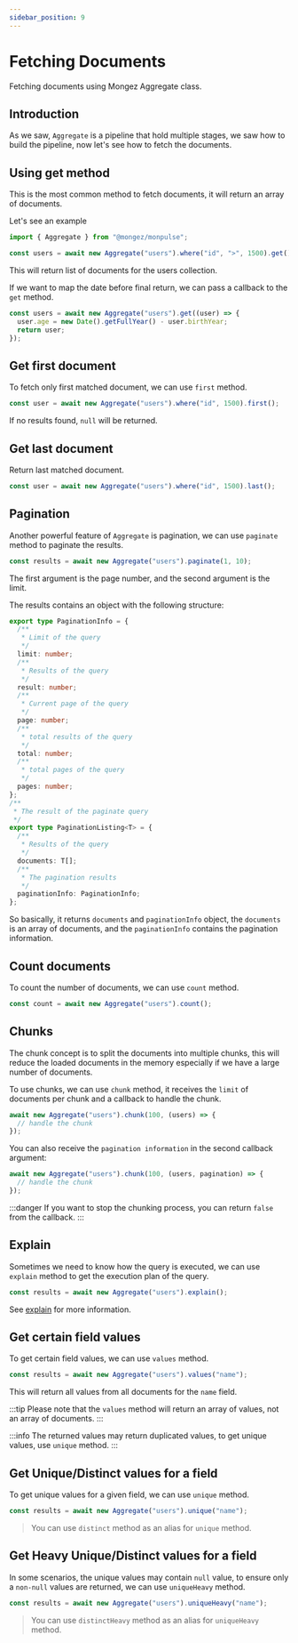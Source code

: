 ```yaml
---
sidebar_position: 9
---
```


# Fetching Documents

Fetching documents using Mongez Aggregate class.

## Introduction

As we saw, `Aggregate` is a pipeline that hold multiple stages, we saw how to build the pipeline, now let's see how to fetch the documents.

## Using get method

This is the most common method to fetch documents, it will return an array of documents.

Let's see an example

```ts
import { Aggregate } from "@mongez/monpulse";

const users = await new Aggregate("users").where("id", ">", 1500).get();
```

This will return list of documents for the users collection.

If we want to map the date before final return, we can pass a callback to the `get` method.

```ts
const users = await new Aggregate("users").get((user) => {
  user.age = new Date().getFullYear() - user.birthYear;
  return user;
});
```

## Get first document

To fetch only first matched document, we can use `first` method.

```ts
const user = await new Aggregate("users").where("id", 1500).first();
```

If no results found, `null` will be returned.

## Get last document

Return last matched document.

```ts
const user = await new Aggregate("users").where("id", 1500).last();
```

## Pagination

Another powerful feature of `Aggregate` is pagination, we can use `paginate` method to paginate the results.

```ts
const results = await new Aggregate("users").paginate(1, 10);
```

The first argument is the page number, and the second argument is the limit.

The results contains an object with the following structure:

```ts
export type PaginationInfo = {
  /**
   * Limit of the query
   */
  limit: number;
  /**
   * Results of the query
   */
  result: number;
  /**
   * Current page of the query
   */
  page: number;
  /**
   * total results of the query
   */
  total: number;
  /**
   * total pages of the query
   */
  pages: number;
};
/**
 * The result of the paginate query
 */
export type PaginationListing<T> = {
  /**
   * Results of the query
   */
  documents: T[];
  /**
   * The pagination results
   */
  paginationInfo: PaginationInfo;
};
```

So basically, it returns `documents` and `paginationInfo` object, the `documents` is an array of documents, and the `paginationInfo` contains the pagination information.

## Count documents

To count the number of documents, we can use `count` method.

```ts
const count = await new Aggregate("users").count();
```

## Chunks

The chunk concept is to split the documents into multiple chunks, this will reduce the loaded documents in the memory especially if we have a large number of documents.

To use chunks, we can use `chunk` method, it receives the `limit` of documents per chunk and a callback to handle the chunk.

```ts
await new Aggregate("users").chunk(100, (users) => {
  // handle the chunk
});
```

You can also receive the `pagination information` in the second callback argument:

```ts
await new Aggregate("users").chunk(100, (users, pagination) => {
  // handle the chunk
});
```

:::danger
If you want to stop the chunking process, you can return `false` from the callback.
:::

## Explain

Sometimes we need to know how the query is executed, we can use `explain` method to get the execution plan of the query.

```ts
const results = await new Aggregate("users").explain();
```

See [explain](https://www.mongodb.com/docs/manual/reference/method/db.collection.aggregate/#return-information-on-aggregation-pipeline-operation) for more information.

## Get certain field values

To get certain field values, we can use `values` method.

```ts
const results = await new Aggregate("users").values("name");
```

This will return all values from all documents for the `name` field.

:::tip
Please note that the `values` method will return an array of values, not an array of documents.
:::

:::info
The returned values may return duplicated values, to get unique values, use `unique` method.
:::

## Get Unique/Distinct values for a field

To get unique values for a given field, we can use `unique` method.

```ts
const results = await new Aggregate("users").unique("name");
```

> You can use `distinct` method as an alias for `unique` method.

## Get Heavy Unique/Distinct values for a field

In some scenarios, the unique values may contain `null` value, to ensure only a `non-null` values are returned, we can use `uniqueHeavy` method.

```ts
const results = await new Aggregate("users").uniqueHeavy("name");
```

> You can use `distinctHeavy` method as an alias for `uniqueHeavy` method.
